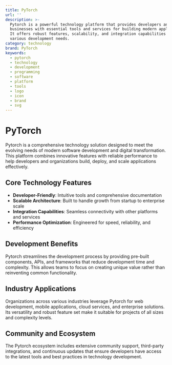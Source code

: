 ```yaml
---
title: PyTorch
url: ''
description: >-
  Pytorch is a powerful technology platform that provides developers and
  businesses with essential tools and services for building modern applications.
  It offers robust features, scalability, and integration capabilities for
  various development needs.
category: technology
brand: PyTorch
keywords:
  - pytorch
  - technology
  - development
  - programming
  - software
  - platform
  - tools
  - logo
  - icon
  - brand
  - svg
---
```


# PyTorch

Pytorch is a comprehensive technology solution designed to meet the evolving needs of modern software development and digital transformation. This platform combines innovative features with reliable performance to help developers and organizations build, deploy, and scale applications effectively.

## Core Technology Features

- **Developer-Friendly**: Intuitive tools and comprehensive documentation
- **Scalable Architecture**: Built to handle growth from startup to enterprise scale
- **Integration Capabilities**: Seamless connectivity with other platforms and services
- **Performance Optimization**: Engineered for speed, reliability, and efficiency

## Development Benefits

Pytorch streamlines the development process by providing pre-built components, APIs, and frameworks that reduce development time and complexity. This allows teams to focus on creating unique value rather than reinventing common functionality.

## Industry Applications

Organizations across various industries leverage Pytorch for web development, mobile applications, cloud services, and enterprise solutions. Its versatility and robust feature set make it suitable for projects of all sizes and complexity levels.

## Community and Ecosystem

The Pytorch ecosystem includes extensive community support, third-party integrations, and continuous updates that ensure developers have access to the latest tools and best practices in technology development.
